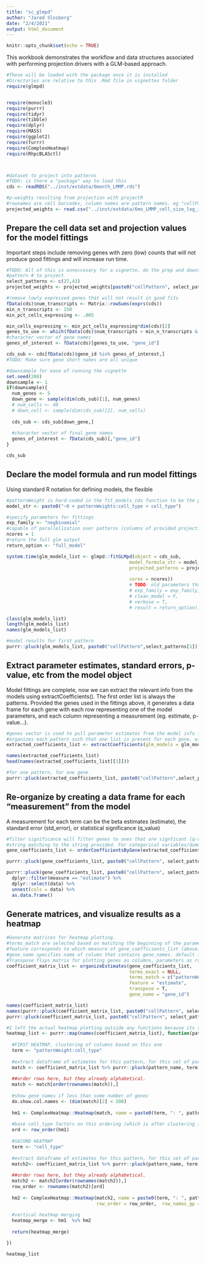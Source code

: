 ```yaml
---
title: "sc_glmpd"
author: "Jared Slosberg"
date: "2/4/2021"
output: html_document
---
```


```r
knitr::opts_chunk$set(echo = TRUE)
```

This workbook demonstrates the workflow and data structures associated with performing projection drivers with a GLM-based approach.

```r

#These will be loaded with the package once it is installed
#Directories are relative to this .Rmd file in vignettes folder
require(glmpd)


require(monocle3)
require(purrr)
require(tidyr)
require(tibble)
require(dplyr)
require(MASS)
require(ggplot2)
require(furrr)
require(ComplexHeatmap)
require(RhpcBLASctl)




```

```r
#dataset to project into patterns
#TODO: is there a "package" way to load this
cds <- readRDS("../inst/extdata/6month_LMMP.rds")

#p-weights resulting from projection with projectR
#rownames are cell barcodes, column names are pattern names. eg "cellPattern1"
projected_weights <- read.csv("../inst/extdata/6mo_LMMP_cell_size_log_in_TC_LMMP_9-18_patterns.csv", row.names = 1)


```

## Prepare the cell data set and projection values for the model fittings
Important steps include removing genes with zero (low) counts that will not produce good fittings and will increase run time. 
```r
#TODO: All of this is unneccesary for a vignette. do the prep and downsampling before. 
#pattern # to project
select_patterns <- c(27,43)
projected_weights <- projected_weights[paste0("cellPattern", select_patterns)]

#remove lowly expressed genes that will not result in good fits
fData(cds)$num_transcripts <- Matrix::rowSums(exprs(cds))
min_n_transcripts <- 150
min_pct_cells_expressing <- .005

min_cells_expressing <- min_pct_cells_expressing*dim(cds)[2]
genes_to_use <- which(fData(cds)$num_transcripts > min_n_transcripts & fData(cds)$num_cells_expressed > min_cells_expressing)
#character vector of gene names
genes_of_interest <- fData(cds)[genes_to_use, "gene_id"]

cds_sub <- cds[fData(cds)$gene_id %in% genes_of_interest,]
#TODO: Make sure gene short names are all unique

#downsample for ease of running the vignette
set.seed(208)
downsample <- 1
if(downsample){
  num_genes <- 5
  down_gene <- sample(dim(cds_sub)[1], num_genes)
  # num_cells <- 40
  # down_cell <- sample(dim(cds_sub)[2], num_cells)
  
  cds_sub <- cds_sub[down_gene,]
  
  #character vector of final gene names
  genes_of_interest <- fData(cds_sub)[,"gene_id"]
}

cds_sub
```
## Declare the model formula and run model fittings
Using standard R notation for defining models, the flexible 
```r
#patternWeight is hard-coded in the fit_models_cds function to be the p-weights column provided
model_str <- paste0("~0 + patternWeights:cell_type + cell_type")

#specify parameters for fittings
exp_family <- "negbinomial"
#capable of parallelization over patterns (columns of provided projection matrix)
ncores = 1
#return the full glm output
return_option <- "full_model"

system.time(glm_models_list <- glmpd::fitGLMpd(object = cds_sub,
                                             model_formula_str = model_str,
                                             projected_patterns = projected_weights,
                                             
                                             cores = ncores))
                                             # TODO: old parameters that need to be added back
                                             # exp_family = exp_family,
                                             # clean_model = F,
                                             # verbose = T,
                                             # result = return_option))

class(glm_models_list)
length(glm_models_list)
names(glm_models_list)

#model results for first pattern
purrr::pluck(glm_models_list, paste0("cellPattern",select_patterns[1]))
```
## Extract parameter estimates, standard errors, p-value, etc from the model object
Model fittings are complete, now we can extract the relevant info from the models using extractCoefficients(). The first order list is always the patterns. Provided the genes used in the fittings above, it generates a data frame for each gene with each row representing one of the model parameters, and each column representing a measurement (eg. estimate, p-value...). 
```r
#genes vector is used to pull parameter estimates from the model info for each gene. Must be the same as provided in the cds_sub that is fitted
#organizes each pattern such that one list is present for each gene, with all coefficients together
extracted_coefficients_list <- extractCoefficients(glm_models = glm_models_list, genes = genes_of_interest)

names(extracted_coefficients_list)
head(names(extracted_coefficients_list[[1]]))

#for one pattern, for one gene
purrr::pluck(extracted_coefficients_list, paste0("cellPattern",select_patterns[1]), genes_of_interest[1])

```

## Re-organize by creating a data frame for each "measurement" from the model
A measurement for each term can be the beta estimates (estimate), the standard error (std_error), or statistical significance (q_value)
```r

#filter significance will filter genes to ones that are signficant (q-value) at the provided threshold (eg 0.05).
#string matching to the string provided. For categorical variables/dummy variables, genes are maintained if any of variables in that group are significant
gene_coefficients_list <- orderCoefficientsByGene(extracted_coefficients_list, filter_significance = NULL, string = NULL)

purrr::pluck(gene_coefficients_list, paste0("cellPattern", select_patterns[1]))

purrr::pluck(gene_coefficients_list, paste0("cellPattern", select_patterns[1])) %>%
  dplyr::filter(measure == "estimate") %>%
  dplyr::select(data) %>%
  unnest(cols = data) %>% 
  as.data.frame()

```
## Generate matrices, and visualize results as a heatmap
```r
#Generate matrices for heatmap plotting.
#terms_match are selected based on matching the beginning of the parameter strings. terms_exact are selected on exact matches.
#feature corresponds to which measure of gene_coefficients_list (above) will be plotted
#gene_name specifies name of column that contains gene_names. default is gene_id
#Transpose flips matrix for plotting genes as columns, parameters as rows
coefficient_matrix_list <- organizeEstimates(gene_coefficients_list, 
                                             terms_exact = NULL,  
                                             terms_match = c("patternWeight:cell_type", "cell_type"),
                                             feature = "estimate",
                                             transpose = T,
                                             gene_name = "gene_id")

names(coefficient_matrix_list)
names(purrr::pluck(coefficient_matrix_list, paste0("cellPattern", select_patterns[1])))
purrr::pluck(coefficient_matrix_list, paste0("cellPattern", select_patterns[1]), "patternWeight:cell_type")[,1:4]

#I left the actual heatmap plotting outside any functions because its so specific and customizable
heatmap_list <- purrr::map(names(coefficient_matrix_list), function(pattern_name){
  
  #FIRST HEATMAP, clustering of columns based on this one
  term <- "patternWeight:cell_type"
  
  #extract dataframe of estimates for this pattern, for this set of parameters. Rows are parameters, columns are genes
  match <- coefficient_matrix_list %>% purrr::pluck(pattern_name, term)
  
  ##order rows here, but they already alphabetical. 
  match <- match[order(rownames(match)),]
  
  #show gene_names if less than some number of genes
  do.show.col.names <- (dim(match)[2] < 200)
  
  hm1 <- ComplexHeatmap::Heatmap(match, name = paste0(term, ": ", pattern_name))
  
  #base cell_type factors on this ordering (which is after clustering in heatmap)
  ord <- row_order(hm1)
  
  #SECOND HEATMAP
  term <- "cell_type"
  
  #extract dataframe of estimates for this pattern, for this set of parameters. Rows are parameters, columns are genes
  match2<- coefficient_matrix_list %>% purrr::pluck(pattern_name, term, row_names_gp = gpar(fontsize = c(8)))
  
  ##order rows here, but they already alphabetical. 
  match2 <- match2[order(rownames(match2)),]
  row_order <- rownames(match2)[ord]
  
  hm2 <- ComplexHeatmap::Heatmap(match2, name = paste0(term, ": ", pattern_name), cluster_rows = F,
                                 row_order = row_order,  row_names_gp = gpar(fontsize = c(8)), show_column_names = do.show.col.names)
  
  #vertical heatmap merging
  heatmap_merge <- hm1  %v% hm2
  
  return(heatmap_merge)

})

heatmap_list
```





